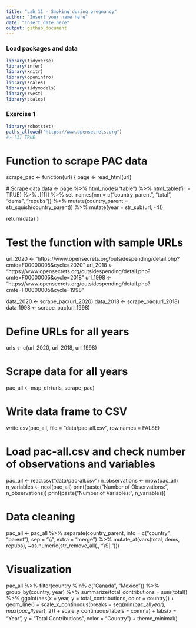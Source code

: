 ```yaml
---
title: "Lab 11 - Smoking during pregnancy"
author: "Insert your name here"
date: "Insert date here"
output: github_document
---
```


### Load packages and data

```r
library(tidyverse) 
library(infer)
library(knitr)
library(openintro)
library(scales)
library(tidymodels)
library(rvest)
library(scales)
```

### Exercise 1

```R
library(robotstxt)
paths_allowed("https://www.opensecrets.org")
#> [1] TRUE
```

# Function to scrape PAC data
scrape_pac <- function(url) {
  page <- read_html(url)
  
  # Scrape data
  data <- page %>%
    html_nodes("table") %>%
    html_table(fill = TRUE) %>%
    .[[1]] %>%
    set_names(nm = c("country_parent", "total", "dems", "repubs")) %>%
    mutate(country_parent = str_squish(country_parent)) %>%
    mutate(year = str_sub(url, -4))
  
  return(data)
}

# Test the function with sample URLs
url_2020 <- "https://www.opensecrets.org/outsidespending/detail.php?cmte=F00000005&cycle=2020"
url_2018 <- "https://www.opensecrets.org/outsidespending/detail.php?cmte=F00000005&cycle=2018"
url_1998 <- "https://www.opensecrets.org/outsidespending/detail.php?cmte=F00000005&cycle=1998"

data_2020 <- scrape_pac(url_2020)
data_2018 <- scrape_pac(url_2018)
data_1998 <- scrape_pac(url_1998)

# Define URLs for all years
urls <- c(url_2020, url_2018, url_1998)

# Scrape data for all years
pac_all <- map_dfr(urls, scrape_pac)

# Write data frame to CSV
write.csv(pac_all, file = "data/pac-all.csv", row.names = FALSE)

# Load pac-all.csv and check number of observations and variables
pac_all <- read.csv("data/pac-all.csv")
n_observations <- nrow(pac_all)
n_variables <- ncol(pac_all)
print(paste("Number of Observations:", n_observations))
print(paste("Number of Variables:", n_variables))

# Data cleaning
pac_all <- pac_all %>%
  separate(country_parent, into = c("country", "parent"), sep = "\\\\",
           extra = "merge") %>%
  mutate_at(vars(total, dems, repubs), ~as.numeric(str_remove_all(., "\\$|,")))

# Visualization
pac_all %>%
  filter(country %in% c("Canada", "Mexico")) %>%
  group_by(country, year) %>%
  summarize(total_contributions = sum(total)) %>%
  ggplot(aes(x = year, y = total_contributions, color = country)) +
  geom_line() +
  scale_x_continuous(breaks = seq(min(pac_all$year), max(pac_all$year), 2)) +
  scale_y_continuous(labels = comma) +
  labs(x = "Year", y = "Total Contributions", color = "Country") +
  theme_minimal()

